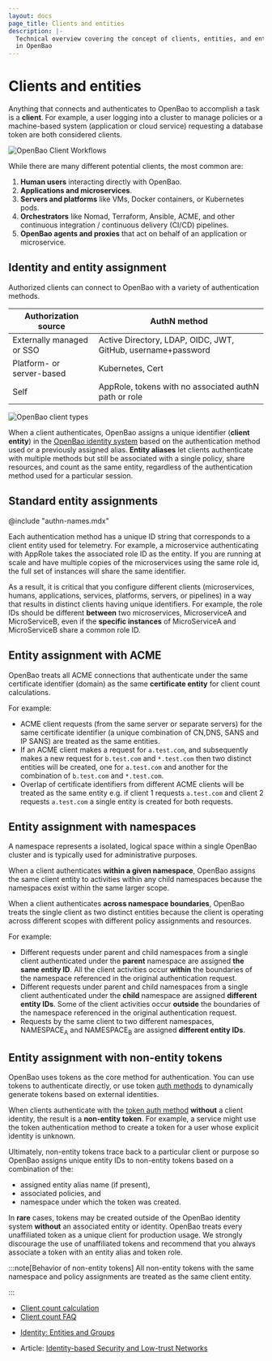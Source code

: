```yaml
---
layout: docs
page_title: Clients and entities
description: |-
  Technical overview covering the concept of clients, entities, and entity IDs
  in OpenBao 
---
```


# Clients and entities

Anything that connects and authenticates to OpenBao to accomplish a task is a
**client**. For example, a user logging into a cluster to manage policies or a
machine-based system (application or cloud service) requesting a database token
are both considered clients.

![OpenBao Client Workflows](https://www.datocms-assets.com/2885/1617325020-valult-client-workflows.png)

While there are many different potential clients, the most common are:

1. **Human users** interacting directly with OpenBao.
1. **Applications and microservices**.
1. **Servers and platforms** like VMs, Docker containers, or Kubernetes pods.
1. **Orchestrators** like Nomad, Terraform, Ansible, ACME, and other continuous
   integration / continuous delivery (CI/CD) pipelines.
1. **OpenBao agents and proxies** that act on behalf of an application or
   microservice.

## Identity and entity assignment

Authorized clients can connect to OpenBao with a variety of authentication methods.

Authorization source       | AuthN method
-------------------------- | ---------------------------------
Externally managed or SSO  | Active Directory, LDAP, OIDC, JWT, GitHub, username+password
Platform- or server-based  | Kubernetes, Cert
Self                       | AppRole, tokens with no associated authN path or role

![OpenBao client types](https://www.datocms-assets.com/2885/1617325030-vault-clients.png)

When a client authenticates, OpenBao assigns a unique identifier
(**client entity**) in the [OpenBao identity system](/vault/docs/secrets/identity)
based on the authentication method used or a previously assigned alias.
**Entity aliases** let clients authenticate with multiple methods but still be
associated with a single policy, share resources, and count as the same entity,
regardless of the authentication method used for a particular session.

## Standard entity assignments

@include "authn-names.mdx"

Each authentication method has a unique ID string that corresponds to a client
entity used for telemetry. For example, a microservice authenticating with
AppRole takes the associated role ID as the entity. If you are running at scale
and have multiple copies of the microservices using the same role id, the full
set of instances will share the same identifier.

As a result, it is critical that you configure different clients
(microservices, humans, applications, services, platforms, servers, or pipelines)
in a way that results in distinct clients having unique identifiers. For example,
the role IDs should be different **between** two microservices, MicroserviceA and
MicroServiceB, even if the **specific instances** of MicroServiceA and
MicroServiceB share a common role ID.

## Entity assignment with ACME

OpenBao treats all ACME connections that authenticate under the same certificate
identifier (domain) as the same **certificate entity** for client count
calculations.

For example:

- ACME client requests (from the same server or separate servers) for the same
  certificate identifier (a unique combination of CN,DNS, SANS and IP SANS)
  are treated as the same entities.
- If an ACME client makes a request for `a.test.com`, and subsequently makes a new
  request for `b.test.com` and `*.test.com` then two distinct entities will be created,
  one for `a.test.com` and another for the combination of `b.test.com` and `*.test.com`.
- Overlap of certificate identifiers from different ACME clients will be treated
  as the same entity e.g. if client 1 requests `a.test.com` and client 2 requests
  `a.test.com` a single entity is created for both requests.

## Entity assignment with namespaces

A namespace represents a isolated, logical space within a single OpenBao
cluster and is typically used for administrative purposes.

When a client authenticates **within a given namespace**, OpenBao assigns the same
client entity to activities within any child namespaces because the namespaces
exist within the same larger scope.

When a client authenticates **across namespace boundaries**, OpenBao treats the
single client as two distinct entities because the client is operating
across different scopes with different policy assignments and resources.

For example:

- Different requests under parent and child namespaces from a single client
  authenticated under the **parent** namespace are assigned **the same entity
  ID**. All the client activities occur **within** the boundaries of the
  namespace referenced in the original authentication request.
- Different requests under parent and child namespaces from a single client
  authenticated under the **child** namespace are assigned **different entity
  IDs**. Some of the client activities occur **outside** the boundaries of the
  namespace referenced in the original authentication request.
- Requests by the same client to two different namespaces, NAMESPACE<sub>A</sub>
  and NAMESPACE<sub>B</sub> are assigned **different entity IDs**.

## Entity assignment with non-entity tokens

OpenBao uses tokens as the core method for authentication. You can use tokens to
authenticate directly, or use token [auth methods](/vault/docs/concepts/auth)
to dynamically generate tokens based on external identities.

When clients authenticate with the [token auth method](/vault/docs/auth/token)
**without** a client identity, the result is a **non-entity token**. For example,
a service might use the token authentication method to create a token for a user
whose explicit identity is unknown. 

Ultimately, non-entity tokens trace back to a particular client or purpose so
OpenBao assigns unique entity IDs to non-entity tokens based on a combination of
the:

- assigned entity alias name (if present),
- associated policies, and
- namespace under which the token was created.

In **rare** cases, tokens may be created outside of the OpenBao identity system
**without** an associated entity or identity. OpenBao treats every unaffiliated
token as a unique client for production usage. We strongly discourage the use of
unaffiliated tokens and recommend that you always associate a token with an
entity alias and token role.

:::note[Behavior of non-entity tokens]
  All non-entity tokens with the same namespace and policy assignments are
  treated as the same client entity. 

:::

<Tabs>
<TabItem value="Related concepts" heading="Related concepts">

<ul>
  <li>
    <a href="/vault/docs/concepts/client-count/counting">Client count calculation</a>
  </li>
  <li>
    <a href="/vault/docs/concepts/client-count/faq">Client count FAQ</a>
  </li>
</ul>
</TabItem>

<TabItem value="Related tutorials" heading="Related tutorials">
<ul>
  <li>
    <a href="/vault/tutorials/auth-methods/identity">Identity: Entities and Groups</a>
  </li>
</ul>
</TabItem>

<TabItem value="Other resources" heading="Other resources">
<ul>
  <li>
    Article: 
    <a href="https://www.hashicorp.com/identity-based-security-and-low-trust-networks">Identity-based Security and Low-trust Networks</a>
  </li>
</ul>
</TabItem>
</Tabs>
